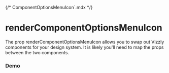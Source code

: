 {/* ComponentOptionsMenuIcon`.mdx */}


# renderComponentOptionsMenuIcon

The prop renderComponentOptionsMenuIcon allows you to swap out Vizzly components for your design system. It is likely you'll need to map the props between the two components.

<Meta of={ComponentOptionsMenuIconStories} />

### Demo

<Container>
  <Story of={ComponentOptionsMenuIconStories.Example} autoplay />
</Container>
